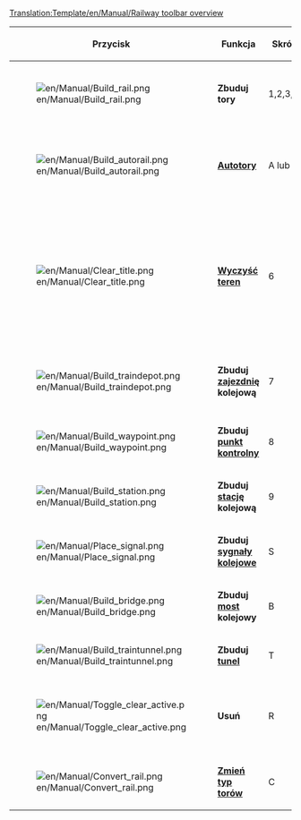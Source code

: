 <noinclude>[[Translation:Template/en/Manual/Railway toolbar overview]]</noinclude><noinclude>{{pl/Tłumaczenie|oryg. = Template:Railway toolbar overview
|Postępy = 95
}}</noinclude>
{|{{en/Wikitable}}
|- style="background:#efefef"
!width='100' |Przycisk
!width='150' |Funkcja
!Skrót
!Opis

|-
|[[File:en/Manual/Build rail.png]]
|'''Zbuduj tory'''
|1,2,3,4
|Buduje tory w wybranym kierunku, wystarczy nacisnąć i przeciągnąć. W połączeniu z przyciskiem Ctrl usuwa tory.

|-
|[[File:en/Manual/Build autorail.png]]
|'''[[pl/Archive/Manual/Autotory|Autotory]]'''
|A lub 5
|Efektywne narzędzie do budowy torów w dowolnym kierunku, choć na początku może sprawiać kłopoty. W połączeniu z przyciskiem Ctrl usuwa tory.

|-
|[[File:en/Manual/Clear title.png]]
|'''[[pl/Czyszczenie terenu|Wyczyść teren]]'''
|6
|Dynamit oczyszcza teren, jeżeli źle położysz tory lub coś jest na drodze. To narzędzie na [[pl/Manual/Stacje|stacji]] działa tylko kiedy nie ma na niej żadnych pociągów, lecz pamiętaj - zawsze spowoduje usunięcie całej stacji. By usunąć część stacji użyj narzędzia usuwania [R] + stacji  [[File:en/Manual/Toggle clear active.png]]+[[File:en/Manual/Build station.png]].

|-
|[[File:en/Manual/Build traindepot.png]]
|'''Zbuduj [[pl/Zajezdnie|zajezdnię]] kolejową'''
|7
|Otwiera menu budowy [[pl/Zajezdnie|zajezdni]] kolejowej, w którym możesz wybrać kierunek zajezdni do budowy.

|-
|[[File:en/Manual/Build waypoint.png]]
|'''Zbuduj [[pl/Punkty kontrolne|punkt kontrolny]]'''
|8
|Umożliwia budowę [[pl/Punkty kontrolne|punktu kontrolnego]] na torach.

|-
|[[File:en/Manual/Build station.png]]
|'''Zbuduj [[pl/Manual/Stacje|stację]] kolejową '''
|9
|Otwiera menu budowy [[pl/Manual/Stacje|stacji]], w którym możesz wybrać kierunek i rozmiar stacji kolejowej.

|-
|[[File:en/Manual/Place signal.png]]
|'''Zbuduj [[pl/Manual/Sygnalizacja|sygnały kolejowe]]'''
|S
|Umożliwia budowę różnych typów [[pl/Manual/Sygnalizacja|sygnałów kolejowych]] na torach.

|-
|[[File:en/Manual/Build bridge.png]]
|'''Zbuduj [[pl/Mosty|most]] kolejowy'''
|B
|Umożliwia budowę [[pl/Mosty|mostu]] kolejowego 

|-
|[[File:en/Manual/Build traintunnel.png]]
|'''Zbuduj [[pl/Tunele|tunel]]'''
|T
|Umożliwia budowę [[pl/Tunele|tunelu]] kolejowego

|-
|[[File:en/Manual/Toggle clear active.png]]
|'''Usuń'''
|R
|Możesz uaktywnić to narzędzie dopiero po wybraniu innego. Możesz przykładowo usunąć tory lub pojedynczy segment [[pl/Manual/Stacje|stacji]] kolejowej.

|-
|[[File:en/Manual/Convert rail.png]]
|'''[[pl/Zmiana typów torów|Zmień typ torów]]'''
|C
|Zmienia wszystkie zaznaczone tory na aktualnie wybrany typ.

|}
<noinclude></noinclude>